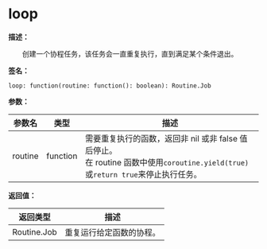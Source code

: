 # loop

**描述：**

&emsp;&emsp;创建一个协程任务，该任务会一直重复执行，直到满足某个条件退出。

**签名：**
```tl
loop: function(routine: function(): boolean): Routine.Job
```

**参数：**

| 参数名 | 类型 | 描述 |
| --- | --- | --- |
| routine | function | 需要重复执行的函数，返回非 nil 或非 false 值后停止。<br/>在 routine 函数中使用`coroutine.yield(true)`或`return true`来停止执行任务。 |

**返回值：**

| 返回类型 | 描述 |
| --- | --- |
| Routine.Job | 重复运行给定函数的协程。 |